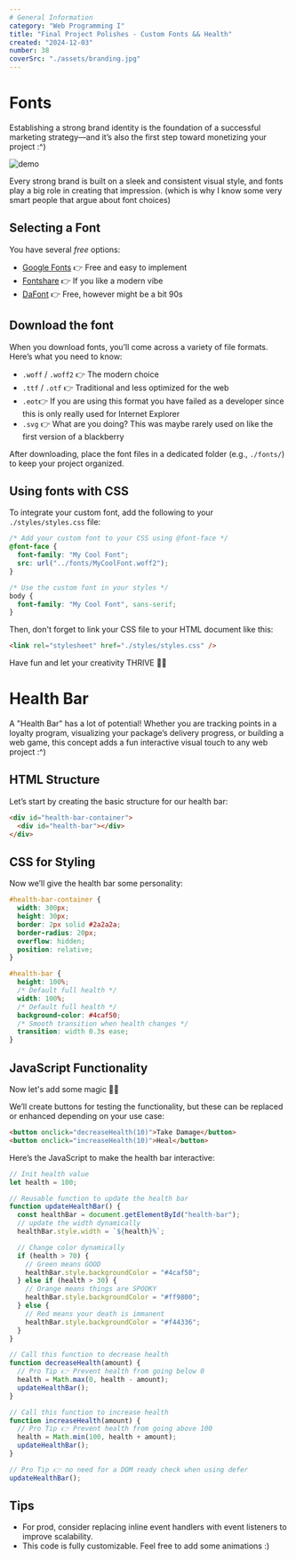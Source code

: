 ```yaml
---
# General Information
category: "Web Programming I"
title: "Final Project Polishes - Custom Fonts && Health"
created: "2024-12-03"
number: 38
coverSrc: "./assets/branding.jpg"
---
```


# Fonts

Establishing a strong brand identity is the foundation of a successful marketing strategy—and it’s also the first step toward monetizing your project :^)

![demo](./assets/branding.jpg)

Every strong brand is built on a sleek and consistent visual style, and fonts play a big role in creating that impression. (which is why I know some very smart people that argue about font choices)

## Selecting a Font

You have several _free_ options:

- [Google Fonts](https://fonts.google.com/) 👉 Free and easy to implement
- [Fontshare](https://www.fontshare.com/) 👉 If you like a modern vibe
- [DaFont](https://www.dafont.com/) 👉 Free, however might be a bit 90s

## Download the font

When you download fonts, you’ll come across a variety of file formats. Here’s what you need to know:

- `.woff` / `.woff2` 👉 The modern choice
- `.ttf` / `.otf` 👉 Traditional and less optimized for the web
- `.eot`👉 If you are using this format you have failed as a developer since this is only really used for Internet Explorer
- `.svg` 👉 What are you doing? This was maybe rarely used on like the first version of a blackberry

After downloading, place the font files in a dedicated folder (e.g., `./fonts/`) to keep your project organized.

## Using fonts with CSS

To integrate your custom font, add the following to your `./styles/styles.css` file:

```css
/* Add your custom font to your CSS using @font-face */
@font-face {
  font-family: "My Cool Font";
  src: url("../fonts/MyCoolFont.woff2");
}

/* Use the custom font in your styles */
body {
  font-family: "My Cool Font", sans-serif;
}
```

Then, don't forget to link your CSS file to your HTML document like this:

```html
<link rel="stylesheet" href="./styles/styles.css" />
```

Have fun and let your creativity THRIVE 💅✨

# Health Bar

A "Health Bar" has a lot of potential! Whether you are tracking points in a loyalty program, visualizing your package’s delivery progress, or building a web game, this concept adds a fun interactive visual touch to any web project :^)

## HTML Structure

Let’s start by creating the basic structure for our health bar:

```html
<div id="health-bar-container">
  <div id="health-bar"></div>
</div>
```

## CSS for Styling

Now we’ll give the health bar some personality:

```css
#health-bar-container {
  width: 300px;
  height: 30px;
  border: 2px solid #2a2a2a;
  border-radius: 20px;
  overflow: hidden;
  position: relative;
}

#health-bar {
  height: 100%;
  /* Default full health */
  width: 100%;
  /* Default full health */
  background-color: #4caf50;
  /* Smooth transition when health changes */
  transition: width 0.3s ease;
}
```

## JavaScript Functionality

Now let's add some magic 🤹💫

We’ll create buttons for testing the functionality, but these can be replaced or enhanced depending on your use case:

```html
<button onclick="decreaseHealth(10)">Take Damage</button>
<button onclick="increaseHealth(10)">Heal</button>
```

Here’s the JavaScript to make the health bar interactive:

```js
// Init health value
let health = 100;

// Reusable function to update the health bar
function updateHealthBar() {
  const healthBar = document.getElementById("health-bar");
  // update the width dynamically
  healthBar.style.width = `${health}%`;

  // Change color dynamically
  if (health > 70) {
    // Green means GOOD
    healthBar.style.backgroundColor = "#4caf50";
  } else if (health > 30) {
    // Orange means things are SPOOKY
    healthBar.style.backgroundColor = "#ff9800";
  } else {
    // Red means your death is immanent
    healthBar.style.backgroundColor = "#f44336";
  }
}

// Call this function to decrease health
function decreaseHealth(amount) {
  // Pro Tip 👉 Prevent health from going below 0
  health = Math.max(0, health - amount);
  updateHealthBar();
}

// Call this function to increase health
function increaseHealth(amount) {
  // Pro Tip 👉 Prevent health from going above 100
  health = Math.min(100, health + amount);
  updateHealthBar();
}

// Pro Tip 👉 no need for a DOM ready check when using defer
updateHealthBar();
```

## Tips

- For prod, consider replacing inline event handlers with event listeners to improve scalability.
- This code is fully customizable. Feel free to add some animations :)
